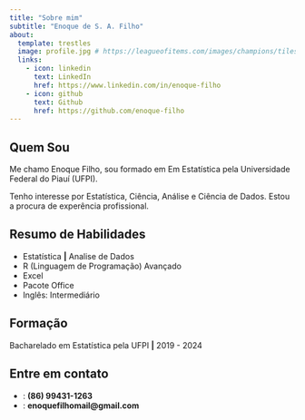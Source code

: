 ```yaml
---
title: "Sobre mim"
subtitle: "Enoque de S. A. Filho"
about:
  template: trestles
  image: profile.jpg # https://leagueofitems.com/images/champions/tiles/256/57.webp
  links:
    - icon: linkedin
      text: LinkedIn
      href: https://www.linkedin.com/in/enoque-filho
    - icon: github
      text: Github
      href: https://github.com/enoque-filho  
---
```


## Quem Sou

Me chamo Enoque Filho, sou formado em Em Estatística pela Universidade Federal do Piauí (UFPI).

Tenho interesse por Estatística, Ciência, Análise e Ciência de Dados. Estou a procura de experência profissional.

## Resumo de Habilidades

-   Estatística **\|** Analise de Dados
-   R (Linguagem de Programação) Avançado
-   Excel
-   Pacote Office
-   Inglês: Intermediário

## Formação

Bacharelado em Estatística pela UFPI **\|** 2019 - 2024

## Entre em contato

-   <i class="bi bi-whatsapp"></i>: **(86) 99431-1263**
-   <i class="bi bi-envelope"></i>: **enoquefilhomail\@gmail.com**
